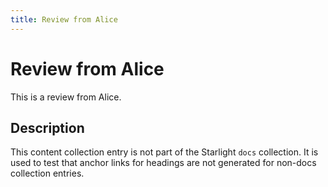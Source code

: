 ```yaml
---
title: Review from Alice
---
```


# Review from Alice

This is a review from Alice.

## Description

This content collection entry is not part of the Starlight `docs` collection.
It is used to test that anchor links for headings are not generated for non-docs collection entries.
